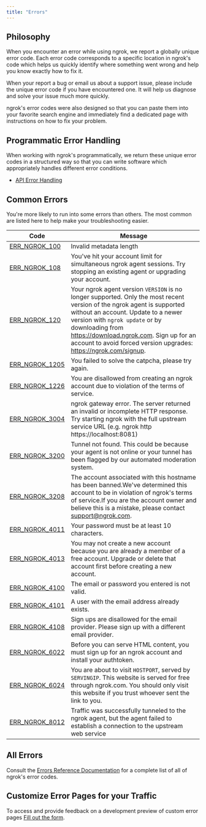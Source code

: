 ```yaml
---
title: "Errors"
---
```

## Philosophy

When you encounter an error while using ngrok, we report a globally unique
error code. Each error code corresponds to a specific location in ngrok's code
which helps us quickly identify where something went wrong and help you know
exactly how to fix it.

When your report a bug or email us about a support issue, please include the
unique error code if you have encountered one. It will help us diagnose and
solve your issue much more quickly.

ngrok's error codes were also designed so that you can paste them into your
favorite search engine and immediately find a dedicated page with instructions
on how to fix your problem.

## Programmatic Error Handling

When working with ngrok's programmatically, we return these unique error codes
in a structured way so that you can write software which appropriately handles
different error conditions.

- [API Error Handling](/api/#errors)

## Common Errors

You're more likely to run into some errors than others. The most common are
listed here to help make your troubleshooting easier.

| Code                                     | Message                                                                                                                                                                                                                                                                                                                         |
| ---------------------------------------- | ------------------------------------------------------------------------------------------------------------------------------------------------------------------------------------------------------------------------------------------------------------------------------------------------------------------------------- |
| [ERR_NGROK_100](/errors/err_ngrok_100)   | Invalid metadata length                                                                                                                                                                                                                                                                                                         |
| [ERR_NGROK_108](/errors/err_ngrok_108)   | You've hit your account limit for simultaneous ngrok agent sessions. Try stopping an existing agent or upgrading your account.                                                                                                                                                                                                  |
| [ERR_NGROK_120](/errors/err_ngrok_120)   | Your ngrok agent version `VERSION` is no longer supported. Only the most recent version of the ngrok agent is supported without an account. Update to a newer version with `ngrok update` or by downloading from https://download.ngrok.com. Sign up for an account to avoid forced version upgrades: https://ngrok.com/signup. |
| [ERR_NGROK_1205](/errors/err_ngrok_1205) | You failed to solve the catpcha, please try again.                                                                                                                                                                                                                                                                              |
| [ERR_NGROK_1226](/errors/err_ngrok_1226) | You are disallowed from creating an ngrok account due to violation of the terms of service.                                                                                                                                                                                                                                     |
| [ERR_NGROK_3004](/errors/err_ngrok_3004) | ngrok gateway error. The server returned an invalid or incomplete HTTP response. Try starting ngrok with the full upstream service URL (e.g. ngrok http https://localhost:8081)                                                                                                                                                 |
| [ERR_NGROK_3200](/errors/err_ngrok_3200) | Tunnel not found. This could be because your agent is not online or your tunnel has been flagged by our automated moderation system.                                                                                                                                                                                            |
| [ERR_NGROK_3208](/errors/err_ngrok_3208) | The account associated with this hostname has been banned.We've determined this account to be in violation of ngrok's terms of service.If you are the account owner and believe this is a mistake, please contact support@ngrok.com.                                                                                            |
| [ERR_NGROK_4011](/errors/err_ngrok_4011) | Your password must be at least 10 characters.                                                                                                                                                                                                                                                                                   |
| [ERR_NGROK_4013](/errors/err_ngrok_4013) | You may not create a new account because you are already a member of a free account. Upgrade or delete that account first before creating a new account.                                                                                                                                                                        |
| [ERR_NGROK_4100](/errors/err_ngrok_4100) | The email or password you entered is not valid.                                                                                                                                                                                                                                                                                 |
| [ERR_NGROK_4101](/errors/err_ngrok_4101) | A user with the email address already exists.                                                                                                                                                                                                                                                                                   |
| [ERR_NGROK_4108](/errors/err_ngrok_4108) | Sign ups are disallowed for the email provider. Please sign up with a different email provider.                                                                                                                                                                                                                                 |
| [ERR_NGROK_6022](/errors/err_ngrok_6022) | Before you can serve HTML content, you must sign up for an ngrok account and install your authtoken.                                                                                                                                                                                                                            |
| [ERR_NGROK_6024](/errors/err_ngrok_6024) | You are about to visit `HOSTPORT`, served by `SERVINGIP`. This website is served for free through ngrok.com. You should only visit this website if you trust whoever sent the link to you.                                                                                                                                      |
| [ERR_NGROK_8012](/errors/err_ngrok_8012) | Traffic was successfully tunneled to the ngrok agent, but the agent failed to establish a connection to the upstream web service                                                                                                                                                                                                |

## All Errors

Consult the [Errors Reference Documentation](/errors/reference) for a
complete list of all of ngrok's error codes.

## Customize Error Pages for your Traffic

To access and provide feedback on a development preview of custom error pages [Fill out the form](https://ngrok.com/new-features/custom-error-pages?ref=errordoc).
